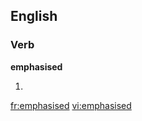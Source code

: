 ==English==

===Verb===
'''emphasised'''

# {{past of|[[emphasise]]}}

[[fr:emphasised]]
[[vi:emphasised]]